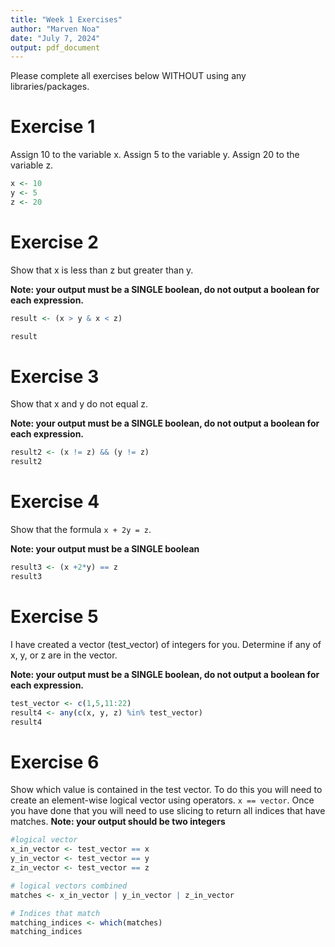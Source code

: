 ```yaml
---
title: "Week 1 Exercises"
author: "Marven Noa"
date: "July 7, 2024"
output: pdf_document
---
```


Please complete all exercises below WITHOUT using any libraries/packages.

# Exercise 1
Assign 10 to the variable x. Assign 5 to the variable y. Assign 20 to the variable z.

```r
x <- 10 
y <- 5
z <- 20

```


# Exercise 2
Show that x is less than z but greater than y.

**Note: your output must be a SINGLE boolean, do not output a boolean for each expression.**

```r
result <- (x > y & x < z)

result

```

# Exercise 3
Show that x and y do not equal z. 

**Note: your output must be a SINGLE boolean, do not output a boolean for each expression.**

```r
result2 <- (x != z) && (y != z)
result2

```


# Exercise 4
Show that the formula `x + 2y = z`. 

**Note: your output must be a SINGLE boolean**

```r
result3 <- (x +2*y) == z
result3

```

# Exercise 5
I have created a vector (test_vector) of integers for you. Determine if any of x, y, or z are in the vector. 

**Note: your output must be a SINGLE boolean, do not output a boolean for each expression.**


```r
test_vector <- c(1,5,11:22)
result4 <- any(c(x, y, z) %in% test_vector)
result4

```

# Exercise 6
Show which value is contained in the test vector. To do this you will need to create an element-wise logical vector using operators. `x == vector`. Once you have done that you will need to use slicing to return all indices that have matches.
**Note: your output should be two integers**

```r

#logical vector
x_in_vector <- test_vector == x
y_in_vector <- test_vector == y
z_in_vector <- test_vector == z

# logical vectors combined
matches <- x_in_vector | y_in_vector | z_in_vector

# Indices that match
matching_indices <- which(matches)
matching_indices



```

